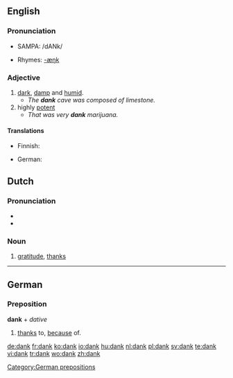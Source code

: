 {{see|Dank}}
==English==

===Pronunciation===
* {{US}} SAMPA: /dANk/
* Rhymes: [[Rhymes:English:-æŋk|-æŋk]]

===Adjective===
{{en-adj|dank|er}}

# [[dark]], [[damp]] and [[humid]].
#* ''The '''dank''' cave was composed of limestone.''
# highly [[potent]]
#* ''That was very '''dank''' marijuana.''

====Translations====
{{trans-top|dark, damp and humid}}
* Finnish: {{t+|fi|kostea}}
{{trans-mid}}
* German: {{t+|de|feucht}}
{{trans-bottom}}

{{Cool, Hip, Moderern,}}

==Dutch==

===Pronunciation===
* {{IPA|[dɑŋk]|lang=nl}}
* {{audio|Nl-dank.ogg|audio}}

===Noun===
{{infl|nl|noun|g=m}}

# [[gratitude]], [[thanks]]

----

==German==

===Preposition===
'''dank''' + ''dative''

# [[thanks]] to, [[because]] of.

[[Category:German prepositions]]

[[de:dank]]
[[fr:dank]]
[[ko:dank]]
[[io:dank]]
[[hu:dank]]
[[nl:dank]]
[[pl:dank]]
[[sv:dank]]
[[te:dank]]
[[vi:dank]]
[[tr:dank]]
[[wo:dank]]
[[zh:dank]]